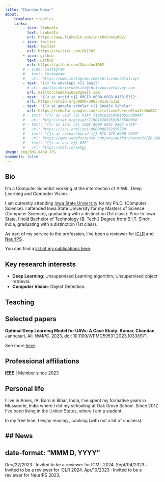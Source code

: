 ```yaml
---
title: "Chandan Kumar"
about:
    template: trestles
    links:
        - icon: linkedin
          text: LinkedIn
          url: https://www.linkedin.com/in/chandan1002/
        - icon: twitter
          text: Twitter
          url: https://twitter.com/CK1002
        - icon: github
          text: Github
          url: https://github.com/Chandan1002
        # - icon: instagram
        #   text: Instagram
        #   url: https://www.instagram.com/chrisvoncsefalvay/
        - text: "{{< fa envelope >}} Email"
          # url: mailto:chris+website@chrisvoncsefalvay.com
          url: mailto:chandan1002@gmail.com
        - text: "{{< ai orcid >}} ORCID 0000-0003-0138-5312"
          url: https://orcid.org/0000-0003-0138-5312
        - text: "{{< ai google-scholar >}} Google Scholar"
          url: https://scholar.google.com/citations?user=0luu1sUAAAAJ
        # - text: "{{< ai viaf >}} VIAF 7190162669581955500004"
        #   url: http://viaf.org/viaf/7190162669581955500004
        # - text: "{{< ai isni >}} ISNI 0000 0005 0265 5729"
        #   url: https://isni.org/isni/0000000502655729
        # - text: "{{< ai researcherid >}} RID IZD-6900-2023"
        #   url: https://www.webofscience.com/wos/author/record/IZD-6900-2023
        # - text: "{{< ai osf >}} OSF"
        #   url: https://osf.io/awhgj
image: img/IMG_8459.JPG
comments: false
---
```


## Bio

I'm a Computer Scientist working at the intersection of AI/ML, Deep Learning and Computer Vision. 
<!-- I am the author of [Computational Modeling of Infectious Disease](https://computationalinfectiousdisease.com), a richly illustrated compendium on modern computational epidemiology, as well as [a growing body of research](papers). -->

I am currently attending [Iowa State University](https://www.iastate.edu/) for my Ph.D. (Computer Science). I attended Iowa State University for my Masters of Science (Computer Science), graduating with a distinction (1st class).  Prior to Iowa State, I hold Bachelor of Technology (B. Tech.) Degree from [B.I.T. Sindri](https://www.bitsindri.ac.in/), India, graduating with a distinction (1st class).
<!-- I also hold degrees from Cardiff and Robert Gordon University Aberdeen, and have studied at the University of Leiden under an Erasmus programme. Today, I am [board certified in public health](https://cph.nbphe.org/employer_letter/19626), a Fellow of the [Royal Society for Public Health](https://www.rsph.org.uk/) and a member of several other learned societies. -->

<!-- I am currently a Practice Directorr at  for Biomedical AI/ML for [HCLTech](https://www.hcltech.com/), where I advise the world's leading life sciences, medical devices and pharma companies on how to leverage AI/ML to improve their products and serve their customers better. I am also a visiting thesis supervisor for students on the data science track of the mathematics programme at the [Budapest University of Technology and Economics](https://www.bme.hu/?language=en). -->

As part of my service to the profession, I've been a reviewer for [ICLR](https://iclr.cc/) and [NeurIPS](https://nips.cc/) . 

You can find a [list of my publications here](papers). 
<!-- My work on COVID-19 has been [featured in the media](media). I also write on various topics as the fancy strikes -- you can peruse my [notebook](blog) here. -->

## Key research interests

-   **Deep Learning**: Unsupervised Learning algorithm, Unsupervised object retrieval.
-   **Computer Vision**: Object Detection.

## Teaching

<!-- I am a visiting thesis supervisor for students on the data science track of the mathematics programme at the [Budapest University of Technology and Economics](https://www.bme.hu/?language=en) - you can read more about this [here](teaching). -->

<!-- From time to time, I get invited to give talks and lectures. My capacity for this is somewhat limited due to other commitments, but if you are interested in having me speak at your event, please [get in touch](mailto:chris+website@chrisvoncsefalvay.com). -->

## Selected papers

**Optimal Deep Learning Model for UAVs: A Case Study.** **Kumar, Chandan**, Jannesari, Ali. *WMPC.* 2023, [doi: 10.1109/WPMC59531.2023.10338971](https://doi.org/10.1109/WPMC59531.2023.10338971).

<!-- **JAMPI: Efficient matrix multiplication in Spark using barrier execution mode.** Foldi T, **von Csefalvay C**, Perez NA. *BDCC* 2020, 4(4):32. [doi: 10.3390/bdcc4040032](https://doi.org/10.3390/bdcc4040032). -->

<!-- **VAERS data reveals no increased risk of neuroautoimmune adverse events from COVID- vaccines.** **von Csefalvay, C.** *medRxiv* 2021. [doi: 10.1101/2021.06.13.21258851](https://doi.org/10.1101/2021.06.13.21258851). -->


See more [here](papers).

## Professional affiliations

[**IEEE**](https://www.ieee.org/) \| Member since 2023


## Personal life

I live in Ames, IA. Born in Bihar, India, I've spent my formative years in Mussoorie, India where I did my schooling at Oak Grove School. Since 2017, I've been living in the United States, where I am a student.

In my free time, I enjoy reading , cooking (with not a lot of success). 
<!-- and Renaissance polyphony (esp. Thomas Tallis and Orlando di Lasso). I'm credited for a somewhat pretty sequence of integers called Jellyfish Heart numbers ([OEIS A344856](https://oeis.org/A344856)), which I discovered in 2020 while doing something that has nothing at all to do with my day job. -->

<!-- I live with [neuromyelitis optica](https://en.wikipedia.org/wiki/Neuromyelitis_optica) since 2015, which has left me with a lifelong desire to understand complex, multicausal health conditions like NMOSD better. -->


## News
---
<!-- date: 12/22/2023 -->
date-format: "MMM D, YYYY"
---
<!-- date: 12/22/2023 -->
Dec/22/2023 : Invited to be a reviewer for ICML 2024.
Sept/04/2023 : Invited to be a reviewer for ICLR 2024.
Apr/10/2023 : Invited to be a reviewer for NeurIPS 2023.
<!-- ## Pronunciation guide<!-- -->

<!-- My last name rhymes with Chick-Fil-A.--> 
